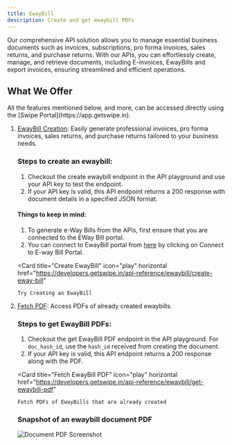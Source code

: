 ```yaml
---
title: EwayBill
description: Create and get ewaybill PDFs
---
```


Our comprehensive API solution allows you to manage essential business documents such as invoices, subscriptions, pro forma invoices, sales returns, and purchase returns. With our APIs, you can effortlessly create, manage, and retrieve documents, including E-invoices, EwayBills and export invoices, ensuring streamlined and efficient operations.

## What We Offer

<Note>
    All the features mentioned below, and more, can be accessed directly using
    the [Swipe Portal](https://app.getswipe.in).
</Note>

1.  [EwayBill Creation](https://developers.getswipe.in/api-reference/ewaybill/create-eway-bill): Easily generate professional invoices, pro forma invoices, sales returns, and purchase returns tailored to your business needs.

    ### Steps to create an ewaybill:

    1. Checkout the create ewaybill endpoint in the API playground and use your API key to test the endpoint.
    2. If your API key is valid, this API endpoint returns a 200 response with document details in a specified JSON format.

    #### Things to keep in mind:

    1. To generate e-Way Bills from the APIs, first ensure that you are connected to the EWay Bill portal.
    2. You can connect to EwayBill portal from [here](https://app.getswipe.in/ewaybills) by clicking on Connect to E-way Bill Portal.

    <Card
        title="Create EwayBill"
        icon="play"
        horizontal
        href="https://developers.getswipe.in/api-reference/ewaybill/create-eway-bill"
    >
        Try Creating an EwayBill
    </Card>

2.  [Fetch PDF](https://developers.getswipe.in/api-reference/ewaybill/get-ewaybill-pdf): Access PDFs of already created ewaybills.

    ### Steps to get EwayBill PDFs:

    1. Checkout the get EwayBill PDF endpoint in the API playground. For `doc_hash_id`, use the `hash_id` received from creating the document.
    2. If your API key is valid, this API endpoint returns a 200 response along with the PDF.

    <Card
        title="Fetch EwayBill PDF"
        icon="play"
        horizontal
        href="https://developers.getswipe.in/api-reference/ewaybill/get-ewaybill-pdf"
    >
        Fetch PDFs of EwayBills that are already created
    </Card>

    ### Snapshot of an ewaybill document PDF

    <img
        className="block"
        src="https://vx-erp-resources.s3.ap-south-1.amazonaws.com/invoice_templates/Template_1.webp"
        alt="Document PDF Screenshot"
    />